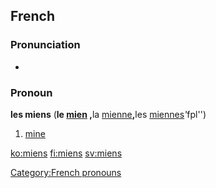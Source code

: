 ==French==

===Pronunciation===
* {{IPA|/mjɛ̃/}}

===Pronoun===
'''les miens''' {{m|p}} ('''le [[mien]] {{m}}, '''la [[mienne]]''' {{f}}, '''les [[miennes]]''' ''fpl'')

# [[mine]]

[[Category:French pronouns]]

[[ko:miens]]
[[fi:miens]]
[[sv:miens]]